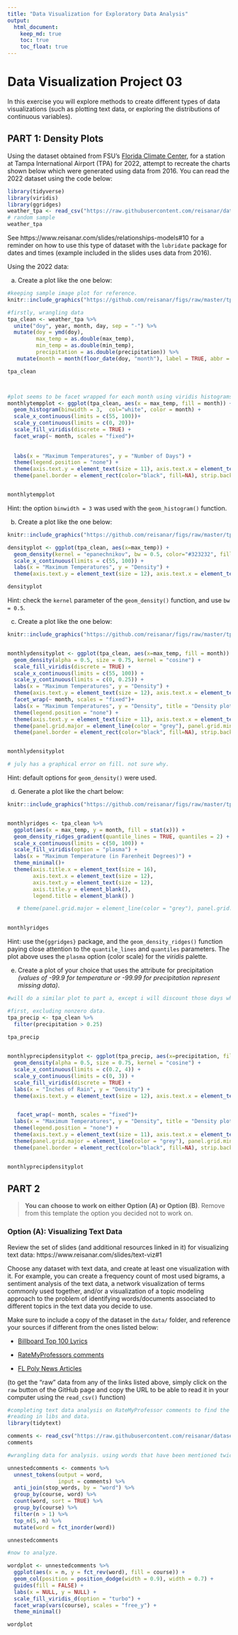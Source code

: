 ```yaml
---
title: "Data Visualization for Exploratory Data Analysis"
output: 
  html_document:
    keep_md: true
    toc: true
    toc_float: true
---
```


# Data Visualization Project 03


In this exercise you will explore methods to create different types of data visualizations (such as plotting text data, or exploring the distributions of continuous variables).


## PART 1: Density Plots

Using the dataset obtained from FSU's [Florida Climate Center](https://climatecenter.fsu.edu/climate-data-access-tools/downloadable-data), for a station at Tampa International Airport (TPA) for 2022, attempt to recreate the charts shown below which were generated using data from 2016. You can read the 2022 dataset using the code below: 

```r
library(tidyverse)
library(viridis)
library(ggridges)
weather_tpa <- read_csv("https://raw.githubusercontent.com/reisanar/datasets/master/tpa_weather_2022.csv")
# random sample 
weather_tpa
```

See https://www.reisanar.com/slides/relationships-models#10 for a reminder on how to use this type of dataset with the `lubridate` package for dates and times (example included in the slides uses data from 2016).

Using the 2022 data: 

(a) Create a plot like the one below:

```r
#keeping sample image plot for reference.
knitr::include_graphics("https://github.com/reisanar/figs/raw/master/tpa_max_temps_facet.png")

#firstly, wrangling data
tpa_clean <- weather_tpa %>% 
  unite("doy", year, month, day, sep = "-") %>% 
  mutate(doy = ymd(doy), 
         max_temp = as.double(max_temp), 
         min_temp = as.double(min_temp), 
         precipitation = as.double(precipitation)) %>%
   mutate(month = month(floor_date(doy, "month"), label = TRUE, abbr = FALSE))

tpa_clean



#plot seems to be facet wrapped for each month using viridis histograms for max temps over number of days, binwidth is 3
monthlytempplot <- ggplot(tpa_clean, aes(x = max_temp, fill = month)) +
  geom_histogram(binwidth = 3,  col="white", color = month) +
  scale_x_continuous(limits = c(55, 100))+
  scale_y_continuous(limits = c(0, 20))+
  scale_fill_viridis(discrete = TRUE) +
  facet_wrap(~ month, scales = "fixed")+
  
  
  labs(x = "Maximum Temperatures", y = "Number of Days") +
  theme(legend.position = "none") +
  theme(axis.text.y = element_text(size = 11), axis.text.x = element_text(size = 11), axis.title = element_text(size=16), panel.grid.major = element_line(color = "grey"), panel.grid.minor = element_line(color = "grey"))+
  theme(panel.border = element_rect(color="black", fill=NA), strip.background=element_rect(colour="black"), strip.text = element_text(size = 12))


monthlytempplot

```

Hint: the option `binwidth = 3` was used with the `geom_histogram()` function.

(b) Create a plot like the one below:

```r
knitr::include_graphics("https://github.com/reisanar/figs/raw/master/tpa_max_temps_density.png")

densityplot <- ggplot(tpa_clean, aes(x=max_temp)) + 
  geom_density(kernel = "epanechnikov", bw = 0.5, color="#323232", fill = "#7f7f7f", size = 1) +
  scale_x_continuous(limits = c(55, 100)) +
  labs(x = "Maximum Temperatures", y = "Density") +
  theme(axis.text.y = element_text(size = 12), axis.text.x = element_text(size = 12), axis.title = element_text(size=16), panel.grid.major = element_line(color = "grey"), panel.grid.minor = element_line(color = "grey"))

densityplot
```

Hint: check the `kernel` parameter of the `geom_density()` function, and use `bw = 0.5`.

(c) Create a plot like the one below:

```r
knitr::include_graphics("https://github.com/reisanar/figs/raw/master/tpa_max_temps_density_facet.png")


monthlydensityplot <- ggplot(tpa_clean, aes(x=max_temp, fill = month)) + 
  geom_density(alpha = 0.5, size = 0.75, kernel = "cosine") +
  scale_fill_viridis(discrete = TRUE) +
  scale_x_continuous(limits = c(55, 100)) +
  scale_y_continuous(limits = c(0, 0.25)) +
  labs(x = "Maximum Temperatures", y = "Density") +
  theme(axis.text.y = element_text(size = 12), axis.text.x = element_text(size = 12), axis.title = element_text(size=16), panel.grid.major = element_line(color = "grey"), panel.grid.minor = element_line(color = "grey")) +
  facet_wrap(~ month, scales = "fixed")+
  labs(x = "Maximum Temperatures", y = "Density", title = "Density plots for each month in 2016") +
  theme(legend.position = "none") +
  theme(axis.text.y = element_text(size = 11), axis.text.x = element_text(size = 11), axis.title = element_text(size=16), title = element_text(size=16)) +
  theme(panel.grid.major = element_line(color = "grey"), panel.grid.minor = element_line(color = "grey")) +
  theme(panel.border = element_rect(color="black", fill=NA), strip.background=element_rect(colour="black"), strip.text = element_text(size = 12))


monthlydensityplot

# july has a graphical error on fill. not sure why.
```

Hint: default options for `geom_density()` were used. 

(d) Generate a plot like the chart below:


```r
knitr::include_graphics("https://github.com/reisanar/figs/raw/master/tpa_max_temps_ridges_plasma.png")


monthlyridges <- tpa_clean %>%
  ggplot(aes(x = max_temp, y = month, fill = stat(x))) +
  geom_density_ridges_gradient(quantile_lines = TRUE, quantiles = 2) +
  scale_x_continuous(limits = c(50, 100)) +
  scale_fill_viridis(option = "plasma") +
  labs(x = "Maximum Temperature (in Farenheit Degrees)") +
  theme_minimal()+
  theme(axis.title.x = element_text(size = 16),
        axis.text.x = element_text(size = 12),
        axis.text.y = element_text(size = 12), 
        axis.title.y = element_blank(), 
        legend.title = element_blank() ) 

   # theme(panel.grid.major = element_line(color = "grey"), panel.grid.minor = element_line(color = "grey"), panel.background = element_rect(fill = "white"))
  

monthlyridges
```

Hint: use the`{ggridges}` package, and the `geom_density_ridges()` function paying close attention to the `quantile_lines` and `quantiles` parameters. The plot above uses the `plasma` option (color scale) for the _viridis_ palette.


(e) Create a plot of your choice that uses the attribute for precipitation _(values of -99.9 for temperature or -99.99 for precipitation represent missing data)_.

```r
#will do a similar plot to part a, except i will discount those days where it didnt rain. this will show how much (in inches according to the FCC) it rains on the rainy days of each month. this means someone could hear that it's going to rain, and based on what month it is, know with some certainty how much it will be raining.

#first, excluding nonzero data.
tpa_precip <- tpa_clean %>%
  filter(precipitation > 0.25)
  
tpa_precip


monthlyprecipdensityplot <- ggplot(tpa_precip, aes(x=precipitation, fill = month)) +
  geom_density(alpha = 0.5, size = 0.75, kernel = "cosine") +
  scale_x_continuous(limits = c(0.2, 4)) +
  scale_y_continuous(limits = c(0, 3)) +
  scale_fill_viridis(discrete = TRUE) +
  labs(x = "Inches of Rain", y = "Density") +
  theme(axis.text.y = element_text(size = 12), axis.text.x = element_text(size = 12), axis.title = element_text(size=16), panel.grid.major = element_line(color = "grey"), panel.grid.minor = element_line(color = "grey")) +


   facet_wrap(~ month, scales = "fixed")+
  labs(x = "Maximum Temperatures", y = "Density", title = "Density plots for each month in 2016") +
  theme(legend.position = "none") +
  theme(axis.text.y = element_text(size = 11), axis.text.x = element_text(size = 11), axis.title = element_text(size=16), title = element_text(size=16)) +
  theme(panel.grid.major = element_line(color = "grey"), panel.grid.minor = element_line(color = "grey")) +
  theme(panel.border = element_rect(color="black", fill=NA), strip.background=element_rect(colour="black"), strip.text = element_text(size = 12))


monthlyprecipdensityplot

```


## PART 2 

> **You can choose to work on either Option (A) or Option (B)**. Remove from this template the option you decided not to work on. 


### Option (A): Visualizing Text Data

Review the set of slides (and additional resources linked in it) for visualizing text data: https://www.reisanar.com/slides/text-viz#1

Choose any dataset with text data, and create at least one visualization with it. For example, you can create a frequency count of most used bigrams, a sentiment analysis of the text data, a network visualization of terms commonly used together, and/or a visualization of a topic modeling approach to the problem of identifying words/documents associated to different topics in the text data you decide to use. 

Make sure to include a copy of the dataset in the `data/` folder, and reference your sources if different from the ones listed below:

- [Billboard Top 100 Lyrics](https://github.com/reisanar/datasets/blob/master/BB_top100_2015.csv)

- [RateMyProfessors comments](https://github.com/reisanar/datasets/blob/master/rmp_wit_comments.csv)

- [FL Poly News Articles](https://github.com/reisanar/datasets/blob/master/flpoly_news_SP23.csv)


(to get the "raw" data from any of the links listed above, simply click on the `raw` button of the GitHub page and copy the URL to be able to read it in your computer using the `read_csv()` function)


```r
#completing text data analysis on RateMyProfessor comments to find the most common words used.
#reading in libs and data.
library(tidytext)

comments <- read_csv("https://raw.githubusercontent.com/reisanar/datasets/master/rmp_wit_comments.csv")
comments
```

```r
#wrangling data for analysis. using words that have been mentioned twice or more, as every word in the comment has been mentioned at least one time, and i want to look at patterns and not random words that were there.

unnestedcomments <- comments %>%
  unnest_tokens(output = word, 
                input = comments) %>%
  anti_join(stop_words, by = "word") %>%
  group_by(course, word) %>% 
  count(word, sort = TRUE) %>% 
  group_by(course) %>%
  filter(n > 1) %>%
  top_n(5, n) %>% 
  mutate(word = fct_inorder(word))

unnestedcomments

#now to analyze.

wordplot <- unnestedcomments %>%
  ggplot(aes(x = n, y = fct_rev(word), fill = course)) +
  geom_col(position = position_dodge(width = 0.9), width = 0.7) +
  guides(fill = FALSE) +
  labs(x = NULL, y = NULL) +
  scale_fill_viridis_d(option = "turbo") +
  facet_wrap(vars(course), scales = "free_y") +
  theme_minimal() 

wordplot



```

